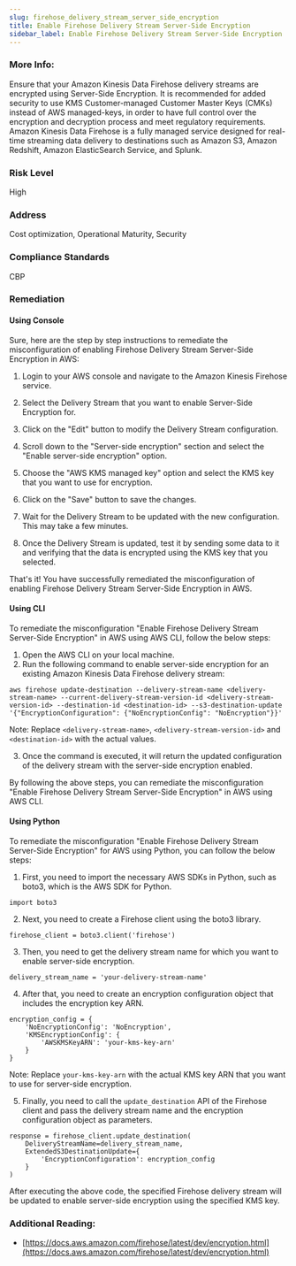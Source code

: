 ```yaml
---
slug: firehose_delivery_stream_server_side_encryption
title: Enable Firehose Delivery Stream Server-Side Encryption
sidebar_label: Enable Firehose Delivery Stream Server-Side Encryption
---
```


### More Info:

Ensure that your Amazon Kinesis Data Firehose delivery streams are encrypted using Server-Side Encryption. It is recommended for added security to use KMS Customer-managed Customer Master Keys (CMKs) instead of AWS managed-keys, in order to have full control over the encryption and decryption process and meet regulatory requirements. Amazon Kinesis Data Firehose is a fully managed service designed for real-time streaming data delivery to destinations such as Amazon S3, Amazon Redshift, Amazon ElasticSearch Service, and Splunk.

### Risk Level

High

### Address

Cost optimization, Operational Maturity, Security

### Compliance Standards

CBP

### Remediation

#### Using Console

Sure, here are the step by step instructions to remediate the misconfiguration of enabling Firehose Delivery Stream Server-Side Encryption in AWS:

1. Login to your AWS console and navigate to the Amazon Kinesis Firehose service.

2. Select the Delivery Stream that you want to enable Server-Side Encryption for.

3. Click on the "Edit" button to modify the Delivery Stream configuration.

4. Scroll down to the "Server-side encryption" section and select the "Enable server-side encryption" option.

5. Choose the "AWS KMS managed key" option and select the KMS key that you want to use for encryption.

6. Click on the "Save" button to save the changes.

7. Wait for the Delivery Stream to be updated with the new configuration. This may take a few minutes.

8. Once the Delivery Stream is updated, test it by sending some data to it and verifying that the data is encrypted using the KMS key that you selected.

That's it! You have successfully remediated the misconfiguration of enabling Firehose Delivery Stream Server-Side Encryption in AWS.

#### Using CLI

To remediate the misconfiguration "Enable Firehose Delivery Stream Server-Side Encryption" in AWS using AWS CLI, follow the below steps:

1. Open the AWS CLI on your local machine.
2. Run the following command to enable server-side encryption for an existing Amazon Kinesis Data Firehose delivery stream:

```
aws firehose update-destination --delivery-stream-name <delivery-stream-name> --current-delivery-stream-version-id <delivery-stream-version-id> --destination-id <destination-id> --s3-destination-update '{"EncryptionConfiguration": {"NoEncryptionConfig": "NoEncryption"}}'
```

Note: Replace `<delivery-stream-name>`, `<delivery-stream-version-id>` and `<destination-id>` with the actual values.

3. Once the command is executed, it will return the updated configuration of the delivery stream with the server-side encryption enabled.

By following the above steps, you can remediate the misconfiguration "Enable Firehose Delivery Stream Server-Side Encryption" in AWS using AWS CLI.

#### Using Python

To remediate the misconfiguration "Enable Firehose Delivery Stream Server-Side Encryption" for AWS using Python, you can follow the below steps:

1. First, you need to import the necessary AWS SDKs in Python, such as boto3, which is the AWS SDK for Python.

```
import boto3
```

2. Next, you need to create a Firehose client using the boto3 library.

```
firehose_client = boto3.client('firehose')
```

3. Then, you need to get the delivery stream name for which you want to enable server-side encryption.

```
delivery_stream_name = 'your-delivery-stream-name'
```

4. After that, you need to create an encryption configuration object that includes the encryption key ARN.

```
encryption_config = {
    'NoEncryptionConfig': 'NoEncryption',
    'KMSEncryptionConfig': {
        'AWSKMSKeyARN': 'your-kms-key-arn'
    }
}
```

Note: Replace `your-kms-key-arn` with the actual KMS key ARN that you want to use for server-side encryption.

5. Finally, you need to call the `update_destination` API of the Firehose client and pass the delivery stream name and the encryption configuration object as parameters.

```
response = firehose_client.update_destination(
    DeliveryStreamName=delivery_stream_name,
    ExtendedS3DestinationUpdate={
        'EncryptionConfiguration': encryption_config
    }
)
```

After executing the above code, the specified Firehose delivery stream will be updated to enable server-side encryption using the specified KMS key.

### Additional Reading:

- [https://docs.aws.amazon.com/firehose/latest/dev/encryption.html](https://docs.aws.amazon.com/firehose/latest/dev/encryption.html) 

